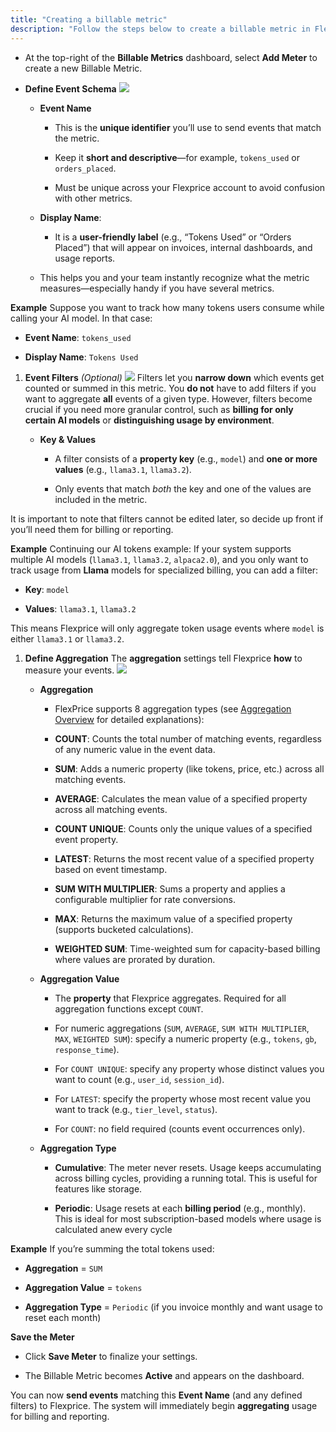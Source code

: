 ```yaml
---
title: "Creating a billable metric"
description: "Follow the steps below to create a billable metric in Flexprice"
---
```


* At the top-right of the **Billable Metrics** dashboard, select **Add Meter** to create a new Billable Metric.

* **Define Event Schema**
  ![](/Screenshot2025-01-20at11.13.29PM.png)

  * **Event Name**

    * This is the **unique identifier** you’ll use to send events that match the metric.

    * Keep it **short and descriptive**—for example, `tokens_used` or `orders_placed`.

    * Must be unique across your Flexprice account to avoid confusion with other metrics.

  * **Display Name**:

    * It is a **user-friendly label** (e.g., “Tokens Used” or “Orders Placed”) that will appear on invoices, internal dashboards, and usage reports.

  * This helps you and your team instantly recognize what the metric measures—especially handy if you have several metrics.

**Example**
Suppose you want to track how many tokens users consume while calling your AI model. In that case:

* **Event Name**: `tokens_used`

* **Display Name**: `Tokens Used`

1. **Event Filters** *(Optional)*&#x20;
   ![](/Screenshot2025-01-20at11.25.02PM.png)
   Filters let you **narrow down** which events get counted or summed in this metric. You **do not** have to add filters if you want to aggregate **all** events of a given type. However, filters become crucial if you need more granular control, such as **billing for only certain AI models** or **distinguishing usage by environment**.

   * **Key & Values**

     * A filter consists of a **property key** (e.g., `model`) and **one or more values** (e.g., `llama3.1`, `llama3.2`).

     * Only events that match *both* the key and one of the values are included in the metric.

It is important to note that filters cannot be edited later, so decide up front if you’ll need them for billing or reporting.

**Example**
Continuing our AI tokens example:
If your system supports multiple AI models (`llama3.1`, `llama3.2`, `alpaca2.0`), and you only want to track usage from **Llama** models for specialized billing, you can add a filter:

* **Key**: `model`

* **Values**: `llama3.1`, `llama3.2`

This means Flexprice will only aggregate token usage events where `model` is either `llama3.1` or `llama3.2`.

1. **Define Aggregation**
   The **aggregation** settings tell Flexprice **how** to measure your events.
   ![](/Screenshot2025-01-20at11.49.35PM.png)

   * **Aggregation**

     * FlexPrice supports 8 aggregation types (see [Aggregation Overview](/docs/Product%20catalogue/Features/Aggregation/Overview) for detailed explanations):

     * **COUNT**: Counts the total number of matching events, regardless of any numeric value in the event data.

     * **SUM**: Adds a numeric property (like tokens, price, etc.) across all matching events.

     * **AVERAGE**: Calculates the mean value of a specified property across all matching events.

     * **COUNT UNIQUE**: Counts only the unique values of a specified event property.

     * **LATEST**: Returns the most recent value of a specified property based on event timestamp.

     * **SUM WITH MULTIPLIER**: Sums a property and applies a configurable multiplier for rate conversions.

     * **MAX**: Returns the maximum value of a specified property (supports bucketed calculations).

     * **WEIGHTED SUM**: Time-weighted sum for capacity-based billing where values are prorated by duration.

   * **Aggregation Value**

     * The **property** that Flexprice aggregates. Required for all aggregation functions except `COUNT`.

     * For numeric aggregations (`SUM`, `AVERAGE`, `SUM WITH MULTIPLIER`, `MAX`, `WEIGHTED SUM`): specify a numeric property (e.g., `tokens`, `gb`, `response_time`).

     * For `COUNT UNIQUE`: specify any property whose distinct values you want to count (e.g., `user_id`, `session_id`).

     * For `LATEST`: specify the property whose most recent value you want to track (e.g., `tier_level`, `status`).

     * For `COUNT`: no field required (counts event occurrences only).

   * **Aggregation Type**

     * **Cumulative**: The meter never resets. Usage keeps accumulating across billing cycles, providing a running total. This is useful for features like storage.

     * **Periodic**: Usage resets at each **billing period** (e.g., monthly). This is ideal for most subscription-based models where usage is calculated anew every cycle

**Example**
If you’re summing the total tokens used:

* **Aggregation** = `SUM`

* **Aggregation Value** = `tokens`

* **Aggregation Type** = `Periodic` (if you invoice monthly and want usage to reset each month)

**Save the Meter**

* Click **Save Meter** to finalize your settings.

* The Billable Metric becomes **Active** and appears on the dashboard.

You can now **send events** matching this **Event Name** (and any defined filters) to Flexprice. The system will immediately begin **aggregating** usage for billing and reporting.